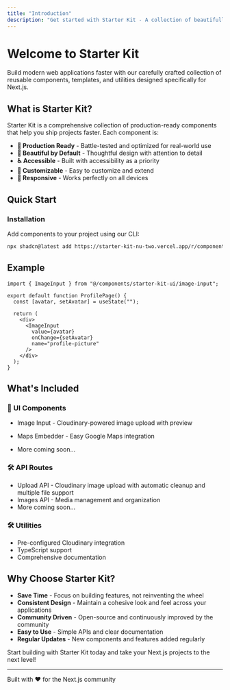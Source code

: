 ```yaml
---
title: "Introduction"
description: "Get started with Starter Kit - A collection of beautifully designed components and templates for Next.js"
---
```


# Welcome to Starter Kit

Build modern web applications faster with our carefully crafted collection of reusable components, templates, and utilities designed specifically for Next.js.

## What is Starter Kit?

Starter Kit is a comprehensive collection of production-ready components that help you ship projects faster. Each component is:

- **🚀 Production Ready** - Battle-tested and optimized for real-world use
- **🎨 Beautiful by Default** - Thoughtful design with attention to detail
- **♿ Accessible** - Built with accessibility as a priority
- **🔧 Customizable** - Easy to customize and extend
- **📱 Responsive** - Works perfectly on all devices

## Quick Start

### Installation

Add components to your project using our CLI:

```bash
npx shadcn@latest add https://starter-kit-nu-two.vercel.app/r/component-name.json
```

## Example

```tsx title="image-input.tsx"
import { ImageInput } from "@/components/starter-kit-ui/image-input";

export default function ProfilePage() {
  const [avatar, setAvatar] = useState("");
  
  return (
    <div>
      <ImageInput
        value={avatar}
        onChange={setAvatar}
        name="profile-picture"
      />
    </div>
  );
}
```

## What's Included

### 🎯 UI Components

- Image Input - Cloudinary-powered image upload with preview

- Maps Embedder - Easy Google Maps integration

- More coming soon...

### 🛠️ API Routes
- Upload API - Cloudinary image upload with automatic cleanup and multiple file support
- Images API - Media management and organization
- More coming soon...

### 🛠 Utilities

- Pre-configured Cloudinary integration
- TypeScript support
- Comprehensive documentation

## Why Choose Starter Kit?

- **Save Time** - Focus on building features, not reinventing the wheel
- **Consistent Design** - Maintain a cohesive look and feel across your applications
- **Community Driven** - Open-source and continuously improved by the community
- **Easy to Use** - Simple APIs and clear documentation
- **Regular Updates** - New components and features added regularly

Start building with Starter Kit today and take your Next.js projects to the next level!

<ComponentsGrid />

---

Built with ❤️ for the Next.js community